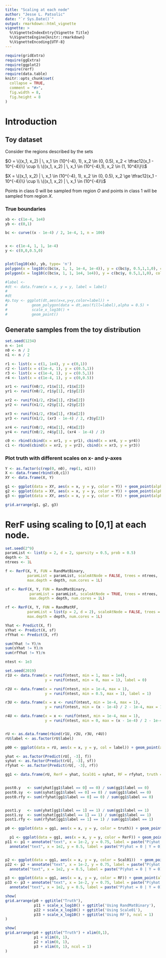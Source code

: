 ```yaml
---
title: "Scaling at each node"
author: "Jesse L. Patsolic"
date: "`r Sys.Date()`"
output: rmarkdown::html_vignette
vignette: >
  %\VignetteIndexEntry{Vignette Title}
  %\VignetteEngine{knitr::rmarkdown}
  %\VignetteEncoding{UTF-8}
---
```


```r
require(gridExtra)
require(ggExtra)
require(ggplot2)
require(rerf)
require(data.table)
knitr::opts_chunk$set(
  collapse = TRUE,
  comment = "#>", 
  fig.width = 8,
  fig.height = 8
)
```

# Introduction

## Toy dataset

Consider the regions described by the sets

$O = \{(x_1, x_2) | \, x_1 \in (10^{-4}, 1), x_2 \in  (0, 0.5), x_2 < \tfrac12(x_1 - 10^{-4})\} \cup \\
\{(x_1, x_2) | \, x_1 \in (10^{-4},1), x_2 \in (1, 10^4)\}\\$


$X = \{(x_1, x_2) | \, x_1 \in (10^{-4}, 1), x_2 \in  (0, 0.5), x_2 \ge \tfrac12(x_1 - 10^{-4})\} \cup \\
\{(x_1, x_2) | \, x_1 \in (10^{-4}\\$

Points in class 0 will be sampled from region $O$ and points in class 1
will be sampled from region $X$.



### True boundaries

```r
xb <- c(1e-4, 1e4)
yb <- c(0,1)

bc <- curve((x - 1e-4) / 2, 1e-4, 1, n = 100)


x <- c(1e-4, 1, 1, 1e-4)
y <- c(0,0,0.5,0)


plot(log10(xb), yb, type= 'n')
polygon(x = log10(c(bc$x, 1, 1, 1e-4, 1e-4)), y = c(bc$y, 0.5,1,1,0), col = scales::alpha('blue', 0.25))
polygon(x = log10(c(bc$x, 1, 1, 1e4, 1e4)), y = c(bc$y, 0.5,1,1,0), col = scales::alpha('red', 0.25))

#label <- 
#dt <- data.frame(x = x, y = y, label = label)
#
#dt
#p.toy <- ggplot(dt,aes(x=x,y=y,color=label)) +
#           geom_polygon(data = dt,aes(fill=label),alpha = 0.5) + 
#           scale_x_log10() + 
#           geom_point()
```



## Generate samples from the toy distribution 
```r
set.seed(1234)
n <- 1e4
n0 <- n / 2
n1 <- n / 2

r1 <- list(x = c(1, 1e4), y = c(0,1))
r2 <- list(x = c(1e-4, 1), y = c(0.5,1))
r3 <- list(x = c(1e-4, 1), y = c(0.5,1))
r4 <- list(x = c(1e-4, 1), y = c(0,0.5))

xr1 <- runif(n0/2, r1$x[1], r1$x[2])
yr1 <- runif(n0/2, r1$y[1], r1$y[2])

xr2 <- runif(n1/2, r2$x[1], r2$x[2])
yr2 <- runif(n1/2, r2$y[1], r2$y[2])

xr3 <- runif(n1/2, r3$x[1], r3$x[2])
yr3 <- runif(n1/2, (xr3 - 1e-4) / 2, r3$y[2])

xr4 <- runif(n0/2, r4$x[1], r4$x[2])
yr4 <- runif(n0/2, r4$y[1], (xr4 - 1e-4) / 2)

c0 <- rbind(cbind(x = xr1, y = yr1), cbind(x = xr4, y = yr4))
c1 <- rbind(cbind(x = xr2, y = yr2), cbind(x = xr3, y = yr3))
```

### Plot truth with different scales on x- and y-axes

```r
Y <- as.factor(c(rep(0, n0), rep(1, n1)))
X <- data.frame(rbind(c0,c1))
XY <- data.frame(X, Y)

g1 <- ggplot(data = XY, aes(x = x, y = y, color = Y)) + geom_point(alpha = 0.75) 
g2 <- ggplot(data = XY, aes(x = x, y = y, color = Y)) + geom_point(alpha = 0.45) + scale_x_log10()
g3 <- ggplot(data = XY, aes(x = x, y = y, color = Y)) + geom_point(alpha = 0.45) + scale_x_log10() + scale_y_log10()

grid.arrange(g1, g2, g3)
```

# RerF using scaling to [0,1] at each node. 

```r
set.seed(2^9)
paramList <- list(p = 2, d = 2, sparsity = 0.5, prob = 0.5)
depth <- 3L
ntrees <- 1L

f <- RerF(X, Y, FUN = RandMatBinary, 
          paramList = paramList, scaleAtNode = FALSE, trees = ntrees, 
          max.depth = depth, num.cores = 1L)

sf <- RerF(X, Y, FUN = RandMatBinary, 
           paramList = paramList, scaleAtNode = TRUE, trees = ntrees, 
           max.depth = depth, num.cores = 1L)

rf <- RerF(X, Y, FUN = RandMatRF, 
          paramList = list(p = 2, d = 2), scaleAtNode = FALSE, trees = ntrees, 
          max.depth = depth, num.cores = 1L)

Yhat <- Predict(X, f)
sYhat <- Predict(X, sf)
rfYhat <- Predict(X, rf)

sum(Yhat != Y)/n
sum(sYhat != Y)/n
sum(rfYhat != Y)/n
```


```r
ntest <- 1e3

set.seed(2019)
r1U <- data.frame(x = runif(ntest, min = 1, max = 1e4),
                  y = runif(ntest, min = 0, max = 1), label = 0)

r2U <- data.frame(x = runif(ntest, min = 1e-4, max = 1),
                  y = runif(ntest, min = 0.5, max = 1), label = 1)

r3U <- data.frame(x = x <- runif(ntest, min = 1e-4, max = 1),
                  y = runif(ntest, min = (x - 1e-4) / 2 - 1e-4, max = 1), label = 1)

r4U <- data.frame(x = x <- runif(ntest, min = 1e-4, max = 1),
                  y = runif(ntest, min = 0, max = (x - 1e-4) / 2 - 1e-4), label = 0)


rU <- as.data.frame(rbind(r1U, r2U, r3U, r4U))
rU$label <- as.factor(rU$label)

p00 <- ggplot(data = rU, aes(x = x, y = y, col = label)) + geom_point(alpha = 0.5, size = .8) + scale_x_log10()

yhat <- as.factor(Predict(rU[, -3], f))
syhat <- as.factor(Predict(rU[, -3], sf))
rfyhat <- as.factor(Predict(rU[, -3], rf))

gg1 <- data.frame(rU, RerF = yhat, Scal01 = syhat, RF = rfyhat, truth = rU$label)


post0.y   <- sum(yhat[gg1$label == 0] == 0) / sum(gg1$label == 0)
post0.sy  <- sum(syhat[gg1$label == 0] == 0) / sum(gg1$label == 0)
post0.rfy <- sum(rfyhat[gg1$label == 0] == 0) / sum(gg1$label == 0)


post1.y   <- sum(yhat[gg1$label == 1] == 1) / sum(gg1$label == 1)
post1.sy  <- sum(syhat[gg1$label == 1] == 1) / sum(gg1$label == 1)
post1.rfy <- sum(rfyhat[gg1$label == 1] == 1) / sum(gg1$label == 1)
```

```r
p0 <- ggplot(data = gg1, aes(x = x, y = y, color = truth)) + geom_point(alpha = 0.6) + scale_x_log10()

  p1 <- ggplot(data = gg1, aes(x = x, y = y, color = RerF)) + geom_point(alpha = 0.6)
p11 <- p1 + annotate("text", x = 1e-2, y = 0.75, label = paste("P(yhat = 1 | Y = 1) = ", post1.y), size = 5) +
  annotate("text", x = 1e2, y = 0.5, label = paste("P(yhat = 0 | Y = 0) = ", post0.y), size = 5)


p2 <- ggplot(data = gg1, aes(x = x, y = y, color = Scal01))  + geom_point(alpha = 0.6)
p22 <- p2 + annotate("text", x = 1e-2, y = 0.75, label = paste("P(yhat = 1 | Y = 1) = ", post1.sy), size = 5) +
  annotate("text", x = 1e2, y = 0.5, label = paste("P(yhat = 0 | Y = 0) = ", post0.sy), size = 5)

p3 <- ggplot(data = gg1, aes(x = x, y = y, color = RF)) + geom_point(alpha = 0.6)
p33 <- p3 + annotate("text", x = 1e-2, y = 0.75, label = paste("P(yhat = 1 | Y = 1) = ", post1.rfy), size = 5) +
  annotate("text", x = 1e2, y = 0.5, label = paste("P(yhat = 0 | Y = 0) = ", post0.rfy), size = 5)
```

```r
show(
grid.arrange(p0 + ggtitle("Truth"),
             p11 + scale_x_log10() + ggtitle('Using RandMatBinary'), 
             p22 + scale_x_log10() + ggtitle('Using Scale01'), 
             p33 + scale_x_log10() + ggtitle('Using RF'), ncol = 1)
)
```

```r
show(
grid.arrange(p0 + ggtitle("Truth") + xlim(0,1),
             p1 + xlim(0, 1), 
             p2 + xlim(0, 1), 
             p3 + xlim(0, 1), ncol = 1)
)
```








